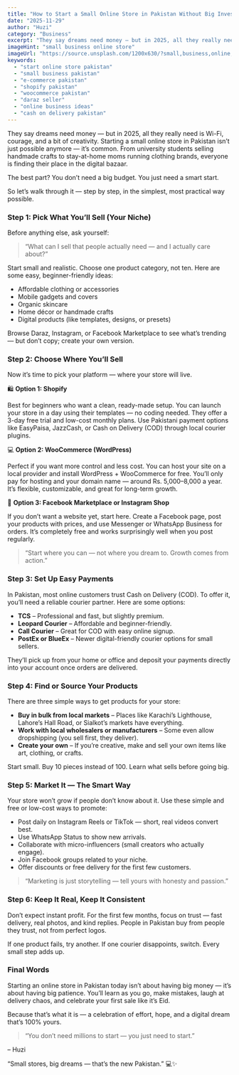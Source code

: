 ```yaml
---
title: "How to Start a Small Online Store in Pakistan Without Big Investment"
date: "2025-11-29"
author: "Huzi"
category: "Business"
excerpt: "They say dreams need money — but in 2025, all they really need is Wi-Fi, courage, and a bit of creativity. A step-by-step guide to launching your e-commerce dream in Pakistan on a budget."
imageHint: "small business online store"
imageUrl: "https://source.unsplash.com/1200x630/?small,business,online,store"
keywords:
  - "start online store pakistan"
  - "small business pakistan"
  - "e-commerce pakistan"
  - "shopify pakistan"
  - "woocommerce pakistan"
  - "daraz seller"
  - "online business ideas"
  - "cash on delivery pakistan"
---
```


They say dreams need money — but in 2025, all they really need is Wi-Fi, courage, and a bit of creativity.
Starting a small online store in Pakistan isn’t just possible anymore — it’s common. From university students selling handmade crafts to stay-at-home moms running clothing brands, everyone is finding their place in the digital bazaar.

The best part? You don’t need a big budget. You just need a smart start.

So let’s walk through it — step by step, in the simplest, most practical way possible.

### Step 1: Pick What You’ll Sell (Your Niche)

Before anything else, ask yourself:

> “What can I sell that people actually need — and I actually care about?”

Start small and realistic. Choose one product category, not ten.
Here are some easy, beginner-friendly ideas:

- Affordable clothing or accessories
- Mobile gadgets and covers
- Organic skincare
- Home décor or handmade crafts
- Digital products (like templates, designs, or presets)

Browse Daraz, Instagram, or Facebook Marketplace to see what’s trending — but don’t copy; create your own version.

### Step 2: Choose Where You’ll Sell

Now it’s time to pick your platform — where your store will live.

🛍️ **Option 1: Shopify**

Best for beginners who want a clean, ready-made setup.
You can launch your store in a day using their templates — no coding needed.
They offer a 3-day free trial and low-cost monthly plans.
Use Pakistani payment options like EasyPaisa, JazzCash, or Cash on Delivery (COD) through local courier plugins.

💻 **Option 2: WooCommerce (WordPress)**

Perfect if you want more control and less cost.
You can host your site on a local provider and install WordPress + WooCommerce for free.
You’ll only pay for hosting and your domain name — around Rs. 5,000–8,000 a year.
It’s flexible, customizable, and great for long-term growth.

📱 **Option 3: Facebook Marketplace or Instagram Shop**

If you don’t want a website yet, start here.
Create a Facebook page, post your products with prices, and use Messenger or WhatsApp Business for orders.
It’s completely free and works surprisingly well when you post regularly.

> “Start where you can — not where you dream to. Growth comes from action.”

### Step 3: Set Up Easy Payments

In Pakistan, most online customers trust Cash on Delivery (COD).
To offer it, you’ll need a reliable courier partner.
Here are some options:

- **TCS** – Professional and fast, but slightly premium.
- **Leopard Courier** – Affordable and beginner-friendly.
- **Call Courier** – Great for COD with easy online signup.
- **PostEx or BlueEx** – Newer digital-friendly courier options for small sellers.

They’ll pick up from your home or office and deposit your payments directly into your account once orders are delivered.

### Step 4: Find or Source Your Products

There are three simple ways to get products for your store:

- **Buy in bulk from local markets** – Places like Karachi’s Lighthouse, Lahore’s Hall Road, or Sialkot’s markets have everything.
- **Work with local wholesalers or manufacturers** – Some even allow dropshipping (you sell first, they deliver).
- **Create your own** – If you’re creative, make and sell your own items like art, clothing, or crafts.

Start small. Buy 10 pieces instead of 100. Learn what sells before going big.

### Step 5: Market It — The Smart Way

Your store won’t grow if people don’t know about it.
Use these simple and free or low-cost ways to promote:

- Post daily on Instagram Reels or TikTok — short, real videos convert best.
- Use WhatsApp Status to show new arrivals.
- Collaborate with micro-influencers (small creators who actually engage).
- Join Facebook groups related to your niche.
- Offer discounts or free delivery for the first few customers.

> “Marketing is just storytelling — tell yours with honesty and passion.”

### Step 6: Keep It Real, Keep It Consistent

Don’t expect instant profit.
For the first few months, focus on trust — fast delivery, real photos, and kind replies.
People in Pakistan buy from people they trust, not from perfect logos.

If one product fails, try another. If one courier disappoints, switch.
Every small step adds up.

### Final Words

Starting an online store in Pakistan today isn’t about having big money — it’s about having big patience.
You’ll learn as you go, make mistakes, laugh at delivery chaos, and celebrate your first sale like it’s Eid.

Because that’s what it is — a celebration of effort, hope, and a digital dream that’s 100% yours.

> “You don’t need millions to start — you just need to start.”

– Huzi

“Small stores, big dreams — that’s the new Pakistan.” 💻✨
